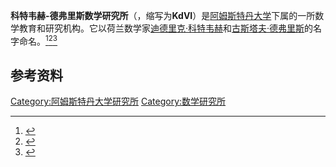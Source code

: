 {{Infobox institute
| name              = 科特韦赫-德弗里斯数学研究所<br />Korteweg-de Vries Instituut voor Wiskunde
| foreign_name        = Korteweg-de Vries Instituut voor Wiskunde
| established       = 
| mission           = 
| focus             = [[数学|数学]]
| president         = 
| chairman          = 
| head_label        = 所长
| head              = {{tsl|en|Eric Opdam||Eric Opdam}}
| faculty           = 
| adjunct_faculty   = 
| staff             = 
| key_people        = 
| budget            = 
| endowment         = 
| debt              = 
| num_members       = 
| subsidiaries      = 
| owner             = [[阿姆斯特丹大学|阿姆斯特丹大学]]理学院
| non-profit_slogan = 
| former_name       = 
| location          = 
| city              = [[阿姆斯特丹|阿姆斯特丹]]
| state             = 
| province          = [[北荷兰省|北荷兰省]]
| country           = {{NLD}}
| address           = 
| website           = {{URL|https://kdvi.uva.nl}}
}}
'''科特韦赫-德弗里斯数学研究所'''（{{lang-nl|Korteweg-de Vries Instituut voor Wiskunde}}，缩写为'''KdVI'''）是[[阿姆斯特丹大学|阿姆斯特丹大学]]下属的一所数学教育和研究机构。它以荷兰数学家[[迪德里克·科特韦赫|迪德里克·科特韦赫]]和[[古斯塔夫·德弗里斯|古斯塔夫·德弗里斯]]的名字命名。<ref>{{Cite web|last=|first=|date=|title=Korteweg-de Vries Institute for Mathematics|url=https://www.narcis.nl/organisation/RecordID/ORG1235559/Language/en|archive-url=https://web.archive.org/web/20210112003712/https://www.narcis.nl/organisation/RecordID/ORG1235559/Language/en|archive-date=2021-01-12|access-date=2021-01-11|website=NARCIS|dead-url=no}}</ref><ref>{{Cite web|last=|first=|date=|title=Instituutsleden|url=https://www.wiskgenoot.nl/index.php?page=21|archive-url=https://web.archive.org/web/20210113131039/https://www.wiskgenoot.nl/index.php?page=21|archive-date=2021-01-13|access-date=2021-01-11|website=wiskgenoot|language=nl|dead-url=no}}</ref><ref>{{Cite web|title=Korteweg-de Vries Institute for Mathematics, Universiteit van Amsterdam|url=https://euro-math-soc.eu/corporate/korteweg-de-vries-institute-mathematics-universiteit-van-amsterdam|access-date=2021-01-11|work=European Mathematical Society|archive-date=2021-02-25|archive-url=https://web.archive.org/web/20210225084306/https://euro-math-soc.eu/corporate/korteweg-de-vries-institute-mathematics-universiteit-van-amsterdam|dead-url=no}}</ref>

== 参考资料 ==
{{reflist}}

{{阿姆斯特丹大学}}

[[Category:阿姆斯特丹大学研究所|Category:阿姆斯特丹大学研究所]]
[[Category:数学研究所|Category:数学研究所]]